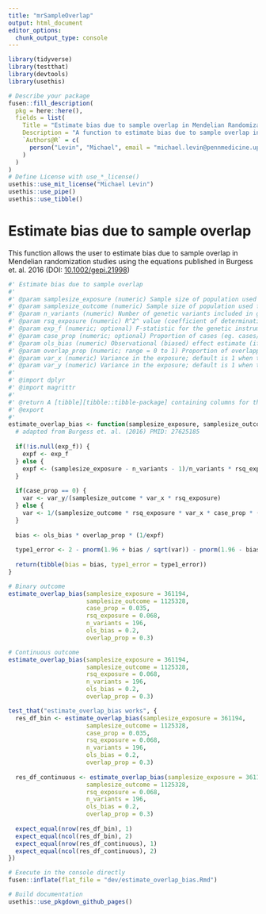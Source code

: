 ```yaml
---
title: "mrSampleOverlap"
output: html_document
editor_options: 
  chunk_output_type: console
---
```


<!-- 
Run this 'development' chunk

Store every call to library() that you need to run chunks line by line, as in a classical Rmd for analysis
-->

```r
library(tidyverse)
library(testthat)
library(devtools)
library(usethis)
```

<!--
# Description of your package

This will fill the description of your package.
Fill and run the content of this chunk, before anything else. 

Note: when you will use other flat templates, this part will be in a separate file. Do not be surprised!
--> 

```r
# Describe your package
fusen::fill_description(
  pkg = here::here(),
  fields = list(
    Title = "Estimate bias due to sample overlap in Mendelian Randomization studies",
    Description = "A function to estimate bias due to sample overlap in Mendelian Randomization studies.",
    `Authors@R` = c(
      person("Levin", "Michael", email = "michael.levin@pennmedicine.upenn.edu", role = c("aut", "cre"), comment = c(ORCID = "0000-0002-9937-9932"))
    )
  )
)
# Define License with use_*_license()
usethis::use_mit_license("Michael Levin")
usethis::use_pipe()
usethis::use_tibble()
```

# Estimate bias due to sample overlap

This function allows the user to estimate bias due to sample overlap in Mendelian randomization studies using the equations published in Burgess et. al. 2016 (DOI: [10.1002/gepi.21998](https://doi.org/10.1002/gepi.21998))

<!-- 
This first section shows:

- the three parts necessary for a package: 'function', 'examples' and 'tests'.  
  + Note that the three following chunks have names accordingly.

-->

```r
#' Estimate bias due to sample overlap
#'
#' @param samplesize_exposure (numeric) Sample size of population used to define genetic instrument for the exposure of interest
#' @param samplesize_outcome (numeric) Sample size of population used for the outcome of interest
#' @param n_variants (numeric) Number of genetic variants included in genetic instrument for the exposure of interest
#' @param rsq_exposure (numeric) R^2^ value (coefficient of determination) of genetic instrument for the exposure of interest; used to estimate F-statistic
#' @param exp_f (numeric; optional) F-statistic for the genetic instrument (if provided, this value will be used, rather than an estimate based on the R^2^)
#' @param case_prop (numeric; optional) Proportion of cases (eg. cases/total samplesize) if outcome is binary
#' @param ols_bias (numeric) Observational (biased) effect estimate (if known); otherwise, provide a hypothetical value
#' @param overlap_prop (numeric; range = 0 to 1) Proportion of overlapping samples between exposure and outcome studies (if known); otherwise, provide a hypothetical value
#' @param var_x (numeric) Variance in the exposure; default is 1 when the exposure is reported in standard deviation units
#' @param var_y (numeric) Variance in the exposure; default is 1 when the exposure is reported in standard deviation units
#'
#' @import dplyr
#' @import magrittr
#'
#' @return A [tibble][tibble::tibble-package] containing columns for the bias and type1_error
#' @export
#'
estimate_overlap_bias <- function(samplesize_exposure, samplesize_outcome, n_variants, rsq_exposure, exp_f = NULL, case_prop = 0, ols_bias, overlap_prop, var_x = 1, var_y = 1) {
  # adapted from Burgess et. al. (2016) PMID: 27625185
  
  if(!is.null(exp_f)) {
    expf <- exp_f
  } else {
    expf <- (samplesize_exposure - n_variants - 1)/n_variants * rsq_exposure/(1 - rsq_exposure)
  }
  
  if(case_prop == 0) {
    var <- var_y/(samplesize_outcome * var_x * rsq_exposure)
  } else {
    var <- 1/(samplesize_outcome * rsq_exposure * var_x * case_prop * (1 - case_prop))
  }
  
  bias <- ols_bias * overlap_prop * (1/expf)
  
  type1_error <- 2 - pnorm(1.96 + bias / sqrt(var)) - pnorm(1.96 - bias / sqrt(var))
  
  return(tibble(bias = bias, type1_error = type1_error))
}
```

<!--
Here is an example on how to use the function.
This should be a reproducible and working example
-->

```r
# Binary outcome
estimate_overlap_bias(samplesize_exposure = 361194,
                      samplesize_outcome = 1125328,
                      case_prop = 0.035,
                      rsq_exposure = 0.068,
                      n_variants = 196,
                      ols_bias = 0.2,
                      overlap_prop = 0.3)

# Continuous outcome
estimate_overlap_bias(samplesize_exposure = 361194,
                      samplesize_outcome = 1125328,
                      rsq_exposure = 0.068,
                      n_variants = 196,
                      ols_bias = 0.2,
                      overlap_prop = 0.3)
```

<!--
Here are some unit tests to verify the function works as expected.
-->

```r
test_that("estimate_overlap_bias works", {
  res_df_bin <- estimate_overlap_bias(samplesize_exposure = 361194,
                      samplesize_outcome = 1125328,
                      case_prop = 0.035,
                      rsq_exposure = 0.068,
                      n_variants = 196,
                      ols_bias = 0.2,
                      overlap_prop = 0.3)
  
  res_df_continuous <- estimate_overlap_bias(samplesize_exposure = 361194,
                      samplesize_outcome = 1125328,
                      rsq_exposure = 0.068,
                      n_variants = 196,
                      ols_bias = 0.2,
                      overlap_prop = 0.3)
  
  expect_equal(nrow(res_df_bin), 1)
  expect_equal(ncol(res_df_bin), 2)
  expect_equal(nrow(res_df_continuous), 1)
  expect_equal(ncol(res_df_continuous), 2)
})
```

<!-- 
# Inflate your package

You're one inflate from paper to box.
Build your package from this very Rmd using `fusen::inflate()` 
-->


```r
# Execute in the console directly
fusen::inflate(flat_file = "dev/estimate_overlap_bias.Rmd")

# Build documentation
usethis::use_pkgdown_github_pages()
```

<!-- 
- Verify your `"DESCRIPTION"` file has been updated
- Verify your function is in `"R/"` directory
- Verify your test is in `"tests/testthat/"` directory
- Verify this Rmd appears in `"vignettes/"` directory 
-->

